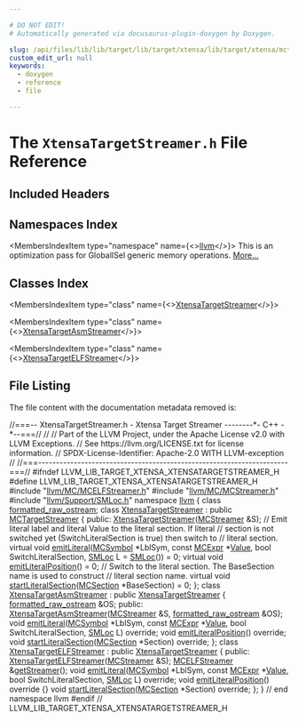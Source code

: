```yaml
---

# DO NOT EDIT!
# Automatically generated via docusaurus-plugin-doxygen by Doxygen.

slug: /api/files/lib/lib/target/lib/target/xtensa/lib/target/xtensa/mctargetdesc/xtensatargetstreamer-h
custom_edit_url: null
keywords:
  - doxygen
  - reference
  - file

---
```





# The `XtensaTargetStreamer.h` File Reference

<DoxygenPage pluginConfig={pluginConfig}>



## Included Headers

<IncludesList>
<IncludesListItem
  filePath="llvm/MC/MCELFStreamer.h"
  permalink="/docs/api/files/include/include/llvm/include/llvm/mc/mcelfstreamer-h"
  isLocal="true" />
<IncludesListItem
  filePath="llvm/MC/MCStreamer.h"
  permalink="/docs/api/files/include/include/llvm/include/llvm/mc/mcstreamer-h"
  isLocal="true" />
<IncludesListItem
  filePath="llvm/Support/SMLoc.h"
  permalink="/docs/api/files/include/include/llvm/include/llvm/support/smloc-h"
  isLocal="true" />
</IncludesList>

## Namespaces Index

<MembersIndex>

<MembersIndexItem
  type="namespace"
  name={<><a href="/docs/api/namespaces/llvm">llvm</a></>}>
This is an optimization pass for GlobalISel generic memory operations. <a href="/docs/api/namespaces/llvm/#details">More...</a>
</MembersIndexItem>

</MembersIndex>

## Classes Index

<MembersIndex>

<MembersIndexItem
  type="class"
  name={<><a href="/docs/api/classes/llvm/xtensatargetstreamer">XtensaTargetStreamer</a></>}>
</MembersIndexItem>

<MembersIndexItem
  type="class"
  name={<><a href="/docs/api/classes/llvm/xtensatargetasmstreamer">XtensaTargetAsmStreamer</a></>}>
</MembersIndexItem>

<MembersIndexItem
  type="class"
  name={<><a href="/docs/api/classes/llvm/xtensatargetelfstreamer">XtensaTargetELFStreamer</a></>}>
</MembersIndexItem>

</MembersIndex>


## File Listing

The file content with the documentation metadata removed is:

<ProgramListing>

<Link id="l00001" /><CodeLine lineNumber="1"><Highlight kind="comment">//===-- XtensaTargetStreamer.h - Xtensa Target Streamer --------&#42;- C++ -&#42;--===//</Highlight><Highlight kind="normal"></Highlight></CodeLine>
<Link id="l00002" /><CodeLine lineNumber="2"><Highlight kind="normal"></Highlight><Highlight kind="comment">//</Highlight><Highlight kind="normal"></Highlight></CodeLine>
<Link id="l00003" /><CodeLine lineNumber="3"><Highlight kind="normal"></Highlight><Highlight kind="comment">// Part of the LLVM Project, under the Apache License v2.0 with LLVM Exceptions.</Highlight><Highlight kind="normal"></Highlight></CodeLine>
<Link id="l00004" /><CodeLine lineNumber="4"><Highlight kind="normal"></Highlight><Highlight kind="comment">// See https://llvm.org/LICENSE.txt for license information.</Highlight><Highlight kind="normal"></Highlight></CodeLine>
<Link id="l00005" /><CodeLine lineNumber="5"><Highlight kind="normal"></Highlight><Highlight kind="comment">// SPDX-License-Identifier: Apache-2.0 WITH LLVM-exception</Highlight><Highlight kind="normal"></Highlight></CodeLine>
<Link id="l00006" /><CodeLine lineNumber="6"><Highlight kind="normal"></Highlight><Highlight kind="comment">//</Highlight><Highlight kind="normal"></Highlight></CodeLine>
<Link id="l00007" /><CodeLine lineNumber="7"><Highlight kind="normal"></Highlight><Highlight kind="comment">//===----------------------------------------------------------------------===//</Highlight><Highlight kind="normal"></Highlight></CodeLine>
<Link id="l00008" /><CodeLine lineNumber="8"><Highlight kind="normal"></Highlight></CodeLine>
<Link id="l00009" /><CodeLine lineNumber="9"><Highlight kind="normal"></Highlight><Highlight kind="preprocessor">#ifndef LLVM&#95;LIB&#95;TARGET&#95;XTENSA&#95;XTENSATARGETSTREAMER&#95;H</Highlight><Highlight kind="normal"></Highlight></CodeLine>
<Link id="l00010" /><CodeLine lineNumber="10"><Highlight kind="normal"></Highlight><Highlight kind="preprocessor">#define LLVM&#95;LIB&#95;TARGET&#95;XTENSA&#95;XTENSATARGETSTREAMER&#95;H</Highlight><Highlight kind="normal"></Highlight></CodeLine>
<Link id="l00011" /><CodeLine lineNumber="11"><Highlight kind="normal"></Highlight></CodeLine>
<Link id="l00012" /><CodeLine lineNumber="12"><Highlight kind="normal"></Highlight><Highlight kind="preprocessor">#include &quot;<a href="/docs/api/files/include/include/llvm/include/llvm/mc/mcelfstreamer-h">llvm/MC/MCELFStreamer.h</a>&quot;</Highlight><Highlight kind="normal"></Highlight></CodeLine>
<Link id="l00013" /><CodeLine lineNumber="13"><Highlight kind="normal"></Highlight><Highlight kind="preprocessor">#include &quot;<a href="/docs/api/files/include/include/llvm/include/llvm/mc/mcstreamer-h">llvm/MC/MCStreamer.h</a>&quot;</Highlight><Highlight kind="normal"></Highlight></CodeLine>
<Link id="l00014" /><CodeLine lineNumber="14"><Highlight kind="normal"></Highlight><Highlight kind="preprocessor">#include &quot;<a href="/docs/api/files/include/include/llvm/include/llvm/support/smloc-h">llvm/Support/SMLoc.h</a>&quot;</Highlight><Highlight kind="normal"></Highlight></CodeLine>
<Link id="l00015" /><CodeLine lineNumber="15"><Highlight kind="normal"></Highlight></CodeLine>
<Link id="l00016" /><CodeLine lineNumber="16"><Highlight kind="normal"></Highlight><Highlight kind="keyword">namespace </Highlight><Highlight kind="normal"><a href="/docs/api/namespaces/llvm">llvm</a> &#123;</Highlight></CodeLine>
<Link id="l00017" /><CodeLine lineNumber="17"><Highlight kind="normal"></Highlight><Highlight kind="keyword">class </Highlight><Highlight kind="normal"><a href="/docs/api/classes/llvm/formatted-raw-ostream">formatted&#95;raw&#95;ostream</a>;</Highlight></CodeLine>
<Link id="l00018" /><CodeLine lineNumber="18"><Highlight kind="normal"></Highlight></CodeLine>
<Link id="l00019" /><CodeLine lineNumber="19" lineLink="/docs/api/classes/llvm/xtensatargetstreamer"><Highlight kind="normal"></Highlight><Highlight kind="keyword">class </Highlight><Highlight kind="normal"><a href="/docs/api/classes/llvm/xtensatargetstreamer/#aae60a8a5d0b4ee3fdaf82be99831baf7">XtensaTargetStreamer</a> : </Highlight><Highlight kind="keyword">public</Highlight><Highlight kind="normal"> <a href="/docs/api/classes/llvm/mctargetstreamer/#acfff4f9a518231ee043200a694fcbafa">MCTargetStreamer</a> &#123;</Highlight></CodeLine>
<Link id="l00020" /><CodeLine lineNumber="20"><Highlight kind="normal"></Highlight><Highlight kind="keyword">public</Highlight><Highlight kind="normal">:</Highlight></CodeLine>
<Link id="l00021" /><CodeLine lineNumber="21"><Highlight kind="normal">  <a href="/docs/api/classes/llvm/xtensatargetstreamer/#aae60a8a5d0b4ee3fdaf82be99831baf7">XtensaTargetStreamer</a>(<a href="/docs/api/classes/llvm/mcstreamer">MCStreamer</a> &amp;S);</Highlight></CodeLine>
<Link id="l00022" /><CodeLine lineNumber="22"><Highlight kind="normal"></Highlight></CodeLine>
<Link id="l00023" /><CodeLine lineNumber="23"><Highlight kind="normal">  </Highlight><Highlight kind="comment">// Emit literal label and literal Value to the literal section. If literal</Highlight><Highlight kind="normal"></Highlight></CodeLine>
<Link id="l00024" /><CodeLine lineNumber="24"><Highlight kind="normal">  </Highlight><Highlight kind="comment">// section is not switched yet (SwitchLiteralSection is true) then switch to</Highlight><Highlight kind="normal"></Highlight></CodeLine>
<Link id="l00025" /><CodeLine lineNumber="25"><Highlight kind="normal">  </Highlight><Highlight kind="comment">// literal section.</Highlight><Highlight kind="normal"></Highlight></CodeLine>
<Link id="l00026" /><CodeLine lineNumber="26" lineLink="/docs/api/classes/llvm/xtensatargetstreamer/#ae6906efd572266057d0047dda68411a0"><Highlight kind="normal">  </Highlight><Highlight kind="keyword">virtual</Highlight><Highlight kind="normal"> </Highlight><Highlight kind="keywordtype">void</Highlight><Highlight kind="normal"> <a href="/docs/api/classes/llvm/xtensatargetstreamer/#ae6906efd572266057d0047dda68411a0">emitLiteral</a>(<a href="/docs/api/classes/llvm/mcsymbol">MCSymbol</a> &#42;LblSym, </Highlight><Highlight kind="keyword">const</Highlight><Highlight kind="normal"> <a href="/docs/api/classes/llvm/mcexpr">MCExpr</a> &#42;<a href="/docs/api/classes/llvm/value">Value</a>,</Highlight></CodeLine>
<Link id="l00027" /><CodeLine lineNumber="27"><Highlight kind="normal">                           </Highlight><Highlight kind="keywordtype">bool</Highlight><Highlight kind="normal"> SwitchLiteralSection, <a href="/docs/api/classes/llvm/smloc">SMLoc</a> L = <a href="/docs/api/classes/llvm/smloc">SMLoc</a>()) = 0;</Highlight></CodeLine>
<Link id="l00028" /><CodeLine lineNumber="28"><Highlight kind="normal"></Highlight></CodeLine>
<Link id="l00029" /><CodeLine lineNumber="29" lineLink="/docs/api/classes/llvm/xtensatargetstreamer/#ad30b3021a30303071821ae1430400658"><Highlight kind="normal">  </Highlight><Highlight kind="keyword">virtual</Highlight><Highlight kind="normal"> </Highlight><Highlight kind="keywordtype">void</Highlight><Highlight kind="normal"> <a href="/docs/api/classes/llvm/xtensatargetstreamer/#ad30b3021a30303071821ae1430400658">emitLiteralPosition</a>() = 0;</Highlight></CodeLine>
<Link id="l00030" /><CodeLine lineNumber="30"><Highlight kind="normal"></Highlight></CodeLine>
<Link id="l00031" /><CodeLine lineNumber="31"><Highlight kind="normal">  </Highlight><Highlight kind="comment">// Switch to the literal section. The BaseSection name is used to construct</Highlight><Highlight kind="normal"></Highlight></CodeLine>
<Link id="l00032" /><CodeLine lineNumber="32"><Highlight kind="normal">  </Highlight><Highlight kind="comment">// literal section name.</Highlight><Highlight kind="normal"></Highlight></CodeLine>
<Link id="l00033" /><CodeLine lineNumber="33" lineLink="/docs/api/classes/llvm/xtensatargetstreamer/#aa34eb1b47d4d5b1ed8da2b5109890cbf"><Highlight kind="normal">  </Highlight><Highlight kind="keyword">virtual</Highlight><Highlight kind="normal"> </Highlight><Highlight kind="keywordtype">void</Highlight><Highlight kind="normal"> <a href="/docs/api/classes/llvm/xtensatargetstreamer/#aa34eb1b47d4d5b1ed8da2b5109890cbf">startLiteralSection</a>(<a href="/docs/api/classes/llvm/mcsection">MCSection</a> &#42;BaseSection) = 0;</Highlight></CodeLine>
<Link id="l00034" /><CodeLine lineNumber="34"><Highlight kind="normal">&#125;;</Highlight></CodeLine>
<Link id="l00035" /><CodeLine lineNumber="35"><Highlight kind="normal"></Highlight></CodeLine>
<Link id="l00036" /><CodeLine lineNumber="36" lineLink="/docs/api/classes/llvm/xtensatargetasmstreamer"><Highlight kind="normal"></Highlight><Highlight kind="keyword">class </Highlight><Highlight kind="normal"><a href="/docs/api/classes/llvm/xtensatargetasmstreamer/#a2b3c14793d246d260fdfc73bd6f3ead0">XtensaTargetAsmStreamer</a> : </Highlight><Highlight kind="keyword">public</Highlight><Highlight kind="normal"> <a href="/docs/api/classes/llvm/xtensatargetstreamer/#aae60a8a5d0b4ee3fdaf82be99831baf7">XtensaTargetStreamer</a> &#123;</Highlight></CodeLine>
<Link id="l00037" /><CodeLine lineNumber="37"><Highlight kind="normal">  <a href="/docs/api/classes/llvm/formatted-raw-ostream">formatted&#95;raw&#95;ostream</a> &amp;OS;</Highlight></CodeLine>
<Link id="l00038" /><CodeLine lineNumber="38"><Highlight kind="normal"></Highlight></CodeLine>
<Link id="l00039" /><CodeLine lineNumber="39"><Highlight kind="normal"></Highlight><Highlight kind="keyword">public</Highlight><Highlight kind="normal">:</Highlight></CodeLine>
<Link id="l00040" /><CodeLine lineNumber="40"><Highlight kind="normal">  <a href="/docs/api/classes/llvm/xtensatargetasmstreamer/#a2b3c14793d246d260fdfc73bd6f3ead0">XtensaTargetAsmStreamer</a>(<a href="/docs/api/classes/llvm/mcstreamer">MCStreamer</a> &amp;S, <a href="/docs/api/classes/llvm/formatted-raw-ostream">formatted&#95;raw&#95;ostream</a> &amp;OS);</Highlight></CodeLine>
<Link id="l00041" /><CodeLine lineNumber="41"><Highlight kind="normal">  </Highlight><Highlight kind="keywordtype">void</Highlight><Highlight kind="normal"> <a href="/docs/api/classes/llvm/xtensatargetasmstreamer/#a3bed684acd63359143ccec5b37ccd397">emitLiteral</a>(<a href="/docs/api/classes/llvm/mcsymbol">MCSymbol</a> &#42;LblSym, </Highlight><Highlight kind="keyword">const</Highlight><Highlight kind="normal"> <a href="/docs/api/classes/llvm/mcexpr">MCExpr</a> &#42;<a href="/docs/api/classes/llvm/value">Value</a>,</Highlight></CodeLine>
<Link id="l00042" /><CodeLine lineNumber="42"><Highlight kind="normal">                   </Highlight><Highlight kind="keywordtype">bool</Highlight><Highlight kind="normal"> SwitchLiteralSection, <a href="/docs/api/classes/llvm/smloc">SMLoc</a> L) </Highlight><Highlight kind="keyword">override</Highlight><Highlight kind="normal">;</Highlight></CodeLine>
<Link id="l00043" /><CodeLine lineNumber="43"><Highlight kind="normal">  </Highlight><Highlight kind="keywordtype">void</Highlight><Highlight kind="normal"> <a href="/docs/api/classes/llvm/xtensatargetasmstreamer/#a1d848ab71a03b06602230a4a6d00ef67">emitLiteralPosition</a>() </Highlight><Highlight kind="keyword">override</Highlight><Highlight kind="normal">;</Highlight></CodeLine>
<Link id="l00044" /><CodeLine lineNumber="44"><Highlight kind="normal">  </Highlight><Highlight kind="keywordtype">void</Highlight><Highlight kind="normal"> <a href="/docs/api/classes/llvm/xtensatargetasmstreamer/#a73324543cda1248cb234d2bb7b10587b">startLiteralSection</a>(<a href="/docs/api/classes/llvm/mcsection">MCSection</a> &#42;Section) </Highlight><Highlight kind="keyword">override</Highlight><Highlight kind="normal">;</Highlight></CodeLine>
<Link id="l00045" /><CodeLine lineNumber="45"><Highlight kind="normal">&#125;;</Highlight></CodeLine>
<Link id="l00046" /><CodeLine lineNumber="46"><Highlight kind="normal"></Highlight></CodeLine>
<Link id="l00047" /><CodeLine lineNumber="47" lineLink="/docs/api/classes/llvm/xtensatargetelfstreamer"><Highlight kind="normal"></Highlight><Highlight kind="keyword">class </Highlight><Highlight kind="normal"><a href="/docs/api/classes/llvm/xtensatargetelfstreamer/#a8560f3f9d412d73fb3ef17229ea4b227">XtensaTargetELFStreamer</a> : </Highlight><Highlight kind="keyword">public</Highlight><Highlight kind="normal"> <a href="/docs/api/classes/llvm/xtensatargetstreamer/#aae60a8a5d0b4ee3fdaf82be99831baf7">XtensaTargetStreamer</a> &#123;</Highlight></CodeLine>
<Link id="l00048" /><CodeLine lineNumber="48"><Highlight kind="normal"></Highlight><Highlight kind="keyword">public</Highlight><Highlight kind="normal">:</Highlight></CodeLine>
<Link id="l00049" /><CodeLine lineNumber="49"><Highlight kind="normal">  <a href="/docs/api/classes/llvm/xtensatargetelfstreamer/#a8560f3f9d412d73fb3ef17229ea4b227">XtensaTargetELFStreamer</a>(<a href="/docs/api/classes/llvm/mcstreamer">MCStreamer</a> &amp;S);</Highlight></CodeLine>
<Link id="l00050" /><CodeLine lineNumber="50"><Highlight kind="normal">  <a href="/docs/api/classes/llvm/mcelfstreamer">MCELFStreamer</a> &amp;<a href="/docs/api/classes/llvm/xtensatargetelfstreamer/#a27c1e5c57bf382dfaff85b03a1a1fa1e">getStreamer</a>();</Highlight></CodeLine>
<Link id="l00051" /><CodeLine lineNumber="51"><Highlight kind="normal">  </Highlight><Highlight kind="keywordtype">void</Highlight><Highlight kind="normal"> <a href="/docs/api/classes/llvm/xtensatargetelfstreamer/#a6b2f770d3a95aa3a96fdde70ad59fbbd">emitLiteral</a>(<a href="/docs/api/classes/llvm/mcsymbol">MCSymbol</a> &#42;LblSym, </Highlight><Highlight kind="keyword">const</Highlight><Highlight kind="normal"> <a href="/docs/api/classes/llvm/mcexpr">MCExpr</a> &#42;<a href="/docs/api/classes/llvm/value">Value</a>,</Highlight></CodeLine>
<Link id="l00052" /><CodeLine lineNumber="52"><Highlight kind="normal">                   </Highlight><Highlight kind="keywordtype">bool</Highlight><Highlight kind="normal"> SwitchLiteralSection, <a href="/docs/api/classes/llvm/smloc">SMLoc</a> L) </Highlight><Highlight kind="keyword">override</Highlight><Highlight kind="normal">;</Highlight></CodeLine>
<Link id="l00053" /><CodeLine lineNumber="53" lineLink="/docs/api/classes/llvm/xtensatargetelfstreamer/#a5ea9873d36a0eb2b0e9b875ec86279fa"><Highlight kind="normal">  </Highlight><Highlight kind="keywordtype">void</Highlight><Highlight kind="normal"> <a href="/docs/api/classes/llvm/xtensatargetelfstreamer/#a5ea9873d36a0eb2b0e9b875ec86279fa">emitLiteralPosition</a>()</Highlight><Highlight kind="keyword"> override </Highlight><Highlight kind="normal">&#123;&#125;</Highlight></CodeLine>
<Link id="l00054" /><CodeLine lineNumber="54"><Highlight kind="normal">  </Highlight><Highlight kind="keywordtype">void</Highlight><Highlight kind="normal"> <a href="/docs/api/classes/llvm/xtensatargetelfstreamer/#a6b855a9517fc684cfa6a43f414122f59">startLiteralSection</a>(<a href="/docs/api/classes/llvm/mcsection">MCSection</a> &#42;Section) </Highlight><Highlight kind="keyword">override</Highlight><Highlight kind="normal">;</Highlight></CodeLine>
<Link id="l00055" /><CodeLine lineNumber="55"><Highlight kind="normal">&#125;;</Highlight></CodeLine>
<Link id="l00056" /><CodeLine lineNumber="56"><Highlight kind="normal">&#125; </Highlight><Highlight kind="comment">// end namespace llvm</Highlight><Highlight kind="normal"></Highlight></CodeLine>
<Link id="l00057" /><CodeLine lineNumber="57"><Highlight kind="normal"></Highlight></CodeLine>
<Link id="l00058" /><CodeLine lineNumber="58"><Highlight kind="normal"></Highlight><Highlight kind="preprocessor">#endif </Highlight><Highlight kind="comment">// LLVM&#95;LIB&#95;TARGET&#95;XTENSA&#95;XTENSATARGETSTREAMER&#95;H</Highlight><Highlight kind="normal"></Highlight></CodeLine>

</ProgramListing>

</DoxygenPage>
